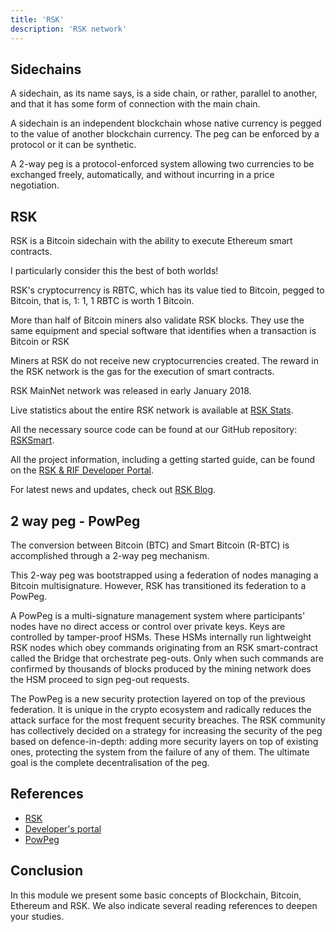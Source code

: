 ---
title: 'RSK'
description: 'RSK network'
---

## Sidechains

A sidechain, as its name says,
is a side chain, or rather, parallel to another,
and that it has some form of connection with the main chain.

A sidechain is an independent blockchain whose native currency is pegged to the value of another blockchain currency.
The peg can be enforced by a protocol or it can be synthetic.

A 2-way peg is a protocol-enforced system allowing two currencies to be exchanged freely, automatically, and without incurring in a price negotiation.

## RSK

RSK is a Bitcoin sidechain with the ability to execute Ethereum smart contracts.

I particularly consider this the best of both worlds!

RSK's cryptocurrency is RBTC, which has its value tied to Bitcoin,
pegged to Bitcoin, that is, 1: 1, 1 RBTC is worth 1 Bitcoin.

More than half of Bitcoin miners also validate RSK blocks.
They use the same equipment and special software that identifies when a transaction is Bitcoin or RSK

Miners at RSK do not receive new cryptocurrencies created.
The reward in the RSK network is the gas for the execution of smart contracts.

RSK MainNet network was released in early January 2018.

Live statistics about the entire RSK network is available at [RSK Stats](https://stats.rsk.co/).

All the necessary source code can be found at our GitHub repository: [RSKSmart](https://github.com/rsksmart).

All the project information, including a getting started guide, can be found on the [RSK & RIF Developer Portal](https://developers.rsk.co/).

For latest news and updates, check out [RSK Blog](https://blog.rsk.co/).

## 2 way peg - PowPeg

The conversion between Bitcoin (BTC) and Smart Bitcoin (R-BTC) is accomplished through a 2-way peg mechanism.

This 2-way peg was bootstrapped using a federation of nodes managing a Bitcoin multisignature.
However, RSK has transitioned its federation to a PowPeg.

A PowPeg is a multi-signature management system where participants' nodes have no direct access or control over private keys.
Keys are controlled by tamper-proof HSMs.
These HSMs internally run lightweight RSK nodes which obey commands originating from an RSK smart-contract called the Bridge that orchestrate peg-outs.
Only when such commands are confirmed by thousands of blocks produced by the mining network does the HSM proceed to sign peg-out requests.

The PowPeg is a new security protection layered on top of the previous federation.
It is unique in the crypto ecosystem and radically reduces the attack surface for the most frequent security breaches.
The RSK community has collectively decided on a strategy for increasing the security of the peg based on defence-in-depth:
adding more security layers on top of existing ones, protecting the system from the failure of any of them.
The ultimate goal is the complete decentralisation of the peg.

## References

- [RSK](https://www.rsk.co/)
- [Developer's portal](https://developers.rsk.co/)
- [PowPeg](https://developers.rsk.co/rsk/architecture/powpeg/)

## Conclusion

In this module we present some basic concepts of Blockchain, Bitcoin, Ethereum and RSK.
We also indicate several reading references to deepen your studies.
